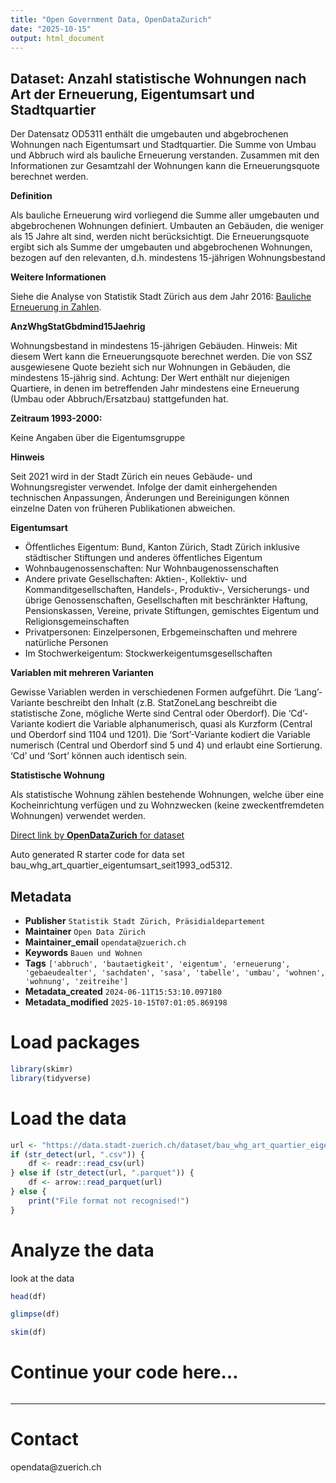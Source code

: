 ```yaml
---
title: "Open Government Data, OpenDataZurich"
date: "2025-10-15"
output: html_document
---
```


## Dataset: Anzahl statistische Wohnungen nach Art der Erneuerung, Eigentumsart und Stadtquartier

Der Datensatz OD5311 enthält die umgebauten und abgebrochenen Wohnungen nach Eigentumsart und Stadtquartier. Die Summe von Umbau und Abbruch wird als bauliche Erneuerung verstanden. Zusammen mit den Informationen zur Gesamtzahl der Wohnungen kann die Erneuerungsquote berechnet werden.

**Definition**


Als bauliche Erneuerung wird vorliegend die Summe aller umgebauten und abgebrochenen Wohnungen definiert. Umbauten an Gebäuden, die weniger als 15 Jahre alt sind, werden nicht berücksichtigt. Die Erneuerungsquote ergibt sich als Summe der umgebauten und abgebrochenen Wohnungen, bezogen auf den relevanten, d.h. mindestens 15-jährigen Wohnungsbestand


[]()

**Weitere Informationen**


Siehe die Analyse von Statistik Stadt Zürich aus dem Jahr 2016: [Bauliche Erneuerung in Zahlen](https://www.stadt-zuerich.ch/de/politik-und-verwaltung/statistik-und-daten/publikationen-und-dienstleistungen/publikationen/analysen/A_001_2016.html).


[]()

**AnzWhgStatGbdmind15Jaehrig**


Wohnungsbestand in mindestens 15-jährigen Gebäuden. Hinweis: Mit diesem Wert kann die Erneuerungsquote berechnet werden. Die von SSZ ausgewiesene Quote bezieht sich nur Wohnungen in Gebäuden, die mindestens 15-jährig sind. Achtung: Der Wert enthält nur diejenigen Quartiere, in denen im betreffenden Jahr mindestens eine Erneuerung (Umbau oder Abbruch/Ersatzbau) stattgefunden hat.


[]()

**Zeitraum 1993-2000:**

Keine Angaben über die Eigentumsgruppe

[]()

**Hinweis**

Seit 2021 wird in der Stadt Zürich ein neues Gebäude- und Wohnungsregister verwendet. Infolge der damit einhergehenden technischen Anpassungen, Änderungen und Bereinigungen können einzelne Daten von früheren Publikationen abweichen.

[]()

**Eigentumsart**


- Öffentliches Eigentum: Bund, Kanton Zürich, Stadt Zürich inklusive städtischer Stiftungen und anderes öffentliches Eigentum
- Wohnbaugenossenschaften: Nur Wohnbaugenossenschaften
- Andere private Gesellschaften: Aktien-, Kollektiv- und Kommanditgesellschaften, Handels-, Produktiv-, Versicherungs- und übrige Genossenschaften, Gesellschaften mit beschränkter Haftung, Pensionskassen, Vereine, private Stiftungen, gemischtes Eigentum und Religionsgemeinschaften
- Privatpersonen: Einzelpersonen, Erbgemeinschaften und mehrere natürliche Personen
- Im Stochwerkeigentum: Stockwerkeigentumsgesellschaften


[]()

**Variablen mit mehreren Varianten**


Gewisse Variablen werden in verschiedenen Formen aufgeführt. Die 'Lang'-Variante beschreibt den Inhalt (z.B. StatZoneLang beschreibt die statistische Zone, mögliche Werte sind Central oder Oberdorf). Die 'Cd'-Variante kodiert die Variable alphanumerisch, quasi als Kurzform (Central und Oberdorf sind 1104 und 1201). Die 'Sort'-Variante kodiert die Variable numerisch (Central und Oberdorf sind 5 und 4) und erlaubt eine Sortierung. 'Cd' und 'Sort' können auch identisch sein.


[]()

**Statistische Wohnung**


Als statistische Wohnung zählen bestehende Wohnungen, welche über eine Kocheinrichtung verfügen und zu Wohnzwecken (keine zweckentfremdeten Wohnungen) verwendet werden.


[]()



[Direct link by **OpenDataZurich** for dataset](https://data.stadt-zuerich.ch/dataset/bau_whg_art_quartier_eigentumsart_seit1993_od5312)

Auto generated R starter code for data set bau_whg_art_quartier_eigentumsart_seit1993_od5312.

## Metadata

- **Publisher** `Statistik Stadt Zürich, Präsidialdepartement`
- **Maintainer** `Open Data Zürich`
- **Maintainer_email** `opendata@zuerich.ch`
- **Keywords** `Bauen und Wohnen`
- **Tags** `['abbruch', 'bautaetigkeit', 'eigentum', 'erneuerung', 'gebaeudealter', 'sachdaten', 'sasa', 'tabelle', 'umbau', 'wohnen', 'wohnung', 'zeitreihe']`
- **Metadata_created** `2024-06-11T15:53:10.097180`
- **Metadata_modified** `2025-10-15T07:01:05.869198`


# Load packages

```r
library(skimr)
library(tidyverse)
```

# Load the data

```r
url <- "https://data.stadt-zuerich.ch/dataset/bau_whg_art_quartier_eigentumsart_seit1993_od5312/download/BAU531OD5312.csv"
if (str_detect(url, ".csv")) {
    df <- readr::read_csv(url)
} else if (str_detect(url, ".parquet")) {
    df <- arrow::read_parquet(url)
} else {
    print("File format not recognised!")
}
```

# Analyze the data

look at the data
```r
head(df)
```

```r
glimpse(df)
```

```r
skim(df)
```

# Continue your code here...

```r

```

------------------------------------------------------------------------

# Contact

opendata@zuerich.ch
